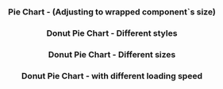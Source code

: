 
<Edit folder={props.folder} />

<Header
  title="Charts"
  subtitle="Pure CSS Charts."
  npm={props.npm}
/>

### Pie Chart - (Adjusting to wrapped component`s size)

<PieSimple />

### Donut Pie Chart - Different styles

<DonutPiePageDifferentStyles />

### Donut Pie Chart - Different sizes

<DonutPiePageDifferentSizes />

### Donut Pie Chart - with different loading speed
 
<DonutPiePageDifferentSpeed />